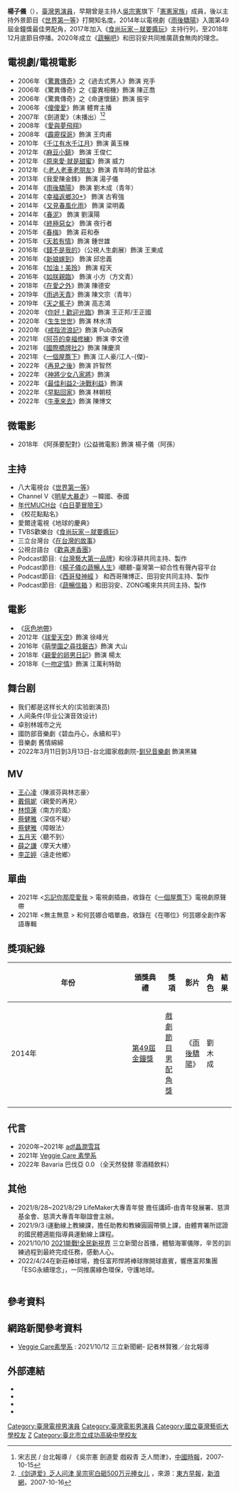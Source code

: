 {{not|莫子儀}}
{{Otheruses|other=名为杨子仪的其他人物|杨鸣凤}}
{{blpsources|time=2014-07-10T14:47:06+00:00}}
{{藝人
| 姓名 = 楊子儀
| 類型 = 男演員
| 圖片 = 
| 英文名 = Yankee Yang
| 職業 = 主持人、演員
| 語言 = [[國語|國語]]、[[台語|台語]]
| 出生日期 = {{birth date and age|1984|1|9}}
| 出生地點 = {{TWN}}臺北市
| 國籍 = {{ROC}}
| 教育程度 = [[國立臺灣藝術大學|國立臺灣藝術大學]]戲劇學系學士<br>[[臺北市立成功高級中學|臺北市立成功高級中學]]畢業
| 代表作 = '''戲劇'''<br />《[[雨後驕陽|雨後驕陽]]》<br>《[[春梅|春梅]]》<br>《[[天之蕉子|天之蕉子]]》<br />'''主持'''<br />《[[食尚玩家－就要醬玩|食尚玩家－就要醬玩]]》<br />《[[世界第一等|世界第一等]]》
| 經紀公司 = [[昊瀚娛樂|昊瀚娛樂]]
| imdb = 6632319
}}

'''楊子儀'''（{{bd|1984年|1月9日}}），[[臺灣|臺灣]][[男演員|男演員]]，早期曾是主持人[[吳宗憲|吳宗憲]]旗下「[[吳宗憲#娛樂媒體|憲憲家族]]」成員，後以主持外景節目《[[世界第一等|世界第一等]]》打開知名度。2014年以電視劇《[[雨後驕陽|雨後驕陽]]》入圍第49屆金鐘獎最佳男配角，2017年加入《[[食尚玩家－就要醬玩|食尚玩家－就要醬玩]]》主持行列，至2018年12月底節目停播。2020年成立《[https://www.facebook.com/profile.php?id=100037322275878 蔬暢吧]》和田羽安共同推廣蔬食無肉的理念。

==電視劇/電視電影==
*2006年 《[[驚異傳奇|驚異傳奇]]》之《過去式男人》飾演 兇手
*2006年 《驚異傳奇》之《靈異相機》飾演 陳正喬
*2006年 《驚異傳奇》之《命運懷錶》飾演 振宇
*2006年 《[[傻傻愛|傻傻愛]]》飾演 體育主播
*2007年 《劍道愛》（未播出）<ref name="進軍演藝圈處女作">宋志民 / 台北報導 / 《吳宗憲 劍道愛 戲殺青 乏人問津》，[[中國時報|中國時報]]，2007-10-15</ref><ref name="剑道爱">[http://ent.sina.com.cn/v/h/2007-10-16/01271750399.shtml 《剑道爱》乏人问津 吴宗宪白砸500万元捧女儿] {{Wayback|url=http://ent.sina.com.cn/v/h/2007-10-16/01271750399.shtml |date=20131230223539 }}，來源：[[東方早報|東方早報]]，[[新浪網|新浪網]]，2007-10-16</ref>
*2008年 《[[愛與夢飛翔|愛與夢飛翔]]》
*2008年 《[[霹靂探哥|霹靂探哥]]》飾演 王肉甫
*2010年 《[[千江有水千江月_(電視劇)|千江有水千江月]]》飾演 黃玉棟
*2012年 《[[麻豆小鎮|麻豆小鎮]]》 飾演 王俊仁
*2012年 《[[原來愛·就是甜蜜|原來愛·就是甜蜜]]》飾演 威力
*2012年 《[[:老人老車老朋友|:老人老車老朋友]]》飾演 青年時的曾益冰
*2013年 《我愛陳金鋒》 飾演 湯子儀
*2014年 《[[雨後驕陽|雨後驕陽]]》 飾演 劉木成（青年）
*2014年 《[[幸福返鄉30+|幸福返鄉30+]]》 飾演 古宥強
*2014年 《[[又見春風化雨|又見春風化雨]]》 飾演  梁明義
*2014年 《[[春泥|春泥]]》 飾演 劉漢陽
*2014年 《[[終極惡女|終極惡女]]》 飾演 夜行者
*2015年 《[[春梅|春梅]]》 飾演  莊和泰
*2015年 《[[天若有情_(2015年電視劇)|天若有情]]》飾演 鍾世雄
*2016年 《[[錢不是我的|錢不是我的]]》（公視人生劇展）飾演 王東成
*2016年 《[[新娘嫁到|新娘嫁到]]》 飾演  邱忠義
*2016年 《[[加油！美玲|加油！美玲]]》 飾演 程天
*2016年 《[[如朕親臨|如朕親臨]]》 飾演 小方（方文青）
*2018年 《[[在愛之外|在愛之外]]》飾演 陳德安
*2019年 《[[雨過天青_(2019年大愛電視劇)|雨過天青]]》飾演 陳文宗（青年）
*2019年 《[[天之蕉子|天之蕉子]]》飾演 高志鴻
*2020年 《[[你好！歡迎光臨|你好！歡迎光臨]]》飾演 王正邦/王正國
*2020年 《[[生生世世_(電視劇)|生生世世]]》飾演 林水清
*2020年 《[[戒指流浪記|戒指流浪記]]》飾演 Pub酒保
*2021年 《[[阿芬的幸福修練|阿芬的幸福修練]]》飾演 李文德
*2021年 《[[國際橋牌社2|國際橋牌社2]]》飾演 陳慶濟
*2021年 《[[一個屋簷下_(台視)|一個屋簷下]]》飾演 江人豪/江人-{傑}-
*2022年 《[[再見之後|再見之後]]》飾演 許智然
*2022年 《[[神將少女八家將|神將少女八家將]]》飾演
*2022年 《[[最佳利益2-決戰利益|最佳利益2-決戰利益]]》飾演
*2022年 《[[早點回家|早點回家]]》飾演 林朝枝
*2022年 《[[牛車來去|牛車來去]]》飾演 陳博文

==微電影==
*2018年 《阿孫要配對》(公益微電影) 飾演 楊子儀（阿孫）

==主持==
*八大電視台《[[世界第一等|世界第一等]]》
*Channel V《[[明星大暴走|明星大暴走]]》－韓國、泰國
*[[年代MUCH台|年代MUCH台]]《[[白日夢冒險王_(電視節目)|白日夢冒險王]]》
*《校花點點名》
*愛爾逹電視《地球的慶典》
*TVBS歡樂台《[[食尚玩家－就要醬玩|食尚玩家－就要醬玩]]》
*三立台灣台《[[在台灣的故事|在台灣的故事]]》
*公視台語台 《[[歡喜進香團|歡喜進香團]]》
*Podcast節目:《[https://www.facebook.com/%E5%8F%B0%E7%81%A3%E8%97%9D%E5%A4%A7%E7%AC%AC%E4%B8%80%E5%93%81%E7%89%8C-106104851378008/ 台灣藝大第一品牌]》和徐淳耕共同主持、製作
*Podcast節目:《[https://www.facebook.com/107299920985406/posts/329986518716744/?d=n 楊子儀の蔬暢人生]》i聽聽-臺灣第一綜合性有聲內容平台
*Podcast節目:《[https://pca.st/ewnzr79e?fbclid=IwAR37z69VBCvdRQYVIOeanX9DY40sKDvEf7E_tgebeTfoOLbKT23Xk6uR5OU 西哥發神經] {{Wayback|url=https://pca.st/ewnzr79e?fbclid=IwAR37z69VBCvdRQYVIOeanX9DY40sKDvEf7E_tgebeTfoOLbKT23Xk6uR5OU |date=20210709182315 }}》 和西哥陳博正、田羽安共同主持、製作
*Podcast節目:《[https://podcasts.apple.com/tw/podcast/%E8%94%AC%E6%9A%A2%E4%BF%A1%E7%AE%B1/id1583788950 蔬暢信箱] {{Wayback|url=https://podcasts.apple.com/tw/podcast/%E8%94%AC%E6%9A%A2%E4%BF%A1%E7%AE%B1/id1583788950 |date=20210914090200 }}》和田羽安、ZONG嚨來共共同主持、製作

==電影==
*《[[灰色地帶|灰色地帶]]》
*2012年《[[球愛天空|球愛天空]]》飾演 徐峰光
*2016年《[[萌學園之尋找磐古|萌學園之尋找磐古]]》飾演 大山
*2018年《[[親愛的卵男日記|親愛的卵男日記]]》飾演 楊太
*2018年《[[一吻定情_(電影)|一吻定情]]》飾演 江萬利特助

==舞台剧==
*我们都是这样长大的(实验剧演员)
*人间条件(毕业公演音效设计)
*卓别林城市之光
*國防部音樂劇《碧血丹心，永續和平》
*音樂劇 舊情綿綿
*2022年3月11日到3月13日-台北國家戲劇院-[https://tixfun.com/UTK0201_?PRODUCT_ID=N180QZC6 釧兒音樂劇] 飾演黑豬

==MV==
*[[王心凌|王心凌]]〈陳淑芬與林志豪〉
*[[戴佩妮|戴佩妮]]〈親愛的再見〉
*[[林憶蓮|林憶蓮]]〈南方的風〉 
*[[蔡健雅|蔡健雅]]〈深信不疑〉
*[[蔡健雅|蔡健雅]]〈障眼法〉
*[[五月天|五月天]]〈聽不到〉
*[[薛之謙|薛之謙]]〈摩天大樓〉
*[[李芷婷|李芷婷]]〈遠走他鄉〉

==單曲==
*2021年 <[https://www.youtube.com/watch?v=NoIa51igHts 忘記你那麼愛我] {{Wayback|url=https://www.youtube.com/watch?v=NoIa51igHts |date=20211204085436 }} > 電視劇插曲，收錄在《[[一個屋簷下_(台視)|一個屋簷下]]》電視劇原聲帶
*2021年 <無主無意 > 和何芸娜合唱單曲，收錄在《在哪位》何芸娜全創作客語專輯

== 獎項紀錄 ==
{| class="wikitable" width="90%"
|-align=center
! width="8%"|年份
! width="18%"|頒獎典禮
! width="19%"|獎項
! width="22%"|影片
! width="13%"|角色
! width="10%"|結果
|- align=center
| 2014年
| [[第49屆金鐘獎|第49屆金鐘獎]]
| [[戲劇節目男配角獎|戲劇節目男配角獎]]
| 《[[雨後驕陽|雨後驕陽]]》
| 劉木成
| {{nom}}
|-
|}

== 代言 ==

* 2020年~2021年  [https://www.youradf.com/%E6%99%B6%E6%BD%A4%E9%9B%AA%E8%80%B3?fbclid=IwAR37ggy7cJIFAr1bYmJ4UrKx-UVp6PkH1YvYUkMAtZAHsr5Vxx-yY31iDGE adf晶潤雪耳] {{Wayback|url=https://www.youradf.com/%E6%99%B6%E6%BD%A4%E9%9B%AA%E8%80%B3?fbclid=IwAR37ggy7cJIFAr1bYmJ4UrKx-UVp6PkH1YvYUkMAtZAHsr5Vxx-yY31iDGE |date=20210820091412 }}
*2021年 [https://veggiecare.ilha.tw/ Veggie Care 素學系] {{Wayback|url=https://veggiecare.ilha.tw/ |date=20211013071618 }}
*2022年  Bavaria 巴伐亞 0.0  （全天然發酵 零酒精飲料）

== 其他 ==

* 2021/8/28~2021/8/29  LifeMaker大專青年營 擔任講師-由青年發展署、慈濟基金會、慈濟大專青年聯誼會主辦。
*2021/9/3 i運動線上教練課，擔任助教和教練圓圓帶領上課，由體育署所認證的國民體適能指導員運動線上課程。
*2021/10/10 [https://www.youtube.com/watch?v=vQ9sBZtwlHk 2021能戰!全民新視界] {{Wayback|url=https://www.youtube.com/watch?v=vQ9sBZtwlHk |date=20211110204030 }}三立新聞台首播，體驗海軍儀隊，辛苦的訓練過程到最終完成任務，感動人心。
*2022/4/24在新莊棒球場，擔任富邦悍將棒球隊開球嘉賓，響應富邦集團「ESG永續理念」，一同推廣綠色環保，守護地球。 　  <br />  <br />

==參考資料==
{{reflist|30em}}

==網路新聞參考資料==
*[https://www.setn.com/News.aspx?NewsID=1008070 Veggie Care素學系] {{Wayback|url=https://www.setn.com/News.aspx?NewsID=1008070 |date=20211103000932 }}: 2021/10/12 三立新聞網- 記者林賢雅／台北報導

==外部連結==
*{{facebook|楊子儀-119083991436126/}}
*{{Sinaweibo|whitymarco|楊子儀Yankee}}
*{{Sinablog|1780145041|楊子儀Yankee}}
*{{instagram|yankee_yang_}}
[[Category:臺灣電視男演員|Category:臺灣電視男演員]]
[[Category:臺灣電影男演員|Category:臺灣電影男演員]]
[[Category:國立臺灣藝術大學校友|Category:國立臺灣藝術大學校友]]
[[Category:楊姓|Z]]
[[Category:臺北市立成功高級中學校友|Category:臺北市立成功高級中學校友]]